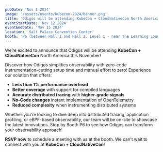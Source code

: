 ```yaml
---
pubDate: 'Nov 1 2024'
image: '/assets/events/kubecon-2024/banner.png'
title: 'Odigos will be attending KubeCon + CloudNativeCon North America this November!'
eventStartDate: 'Nov 12 2024'
eventEndDate: 'Nov 15 2024'
location: 'Salt Palace Convention Center'
booth: 'P6 (between Hall 1 and Hall 2, Level 1 - near the Learning Lounge and F&B & Seating)'
---
```


We’re excited to announce that Odigos will be attending **KubeCon + CloudNativeCon** North America this November!

Discover how Odigos simplifies observability with zero-code instrumentation-cutting setup time and manual effort to zero! Experience our solution that offers:

- **Less than 1% performance overhead**
- **Better coverage** with support for compiled languages
- **Accurate distributed tracing** with **higher-grade signals**
- **No-Code changes** instant implementation of OpenTelemetry
- **Reduced complexity** when instrumenting distributed systems

Whether you're looking to dive deep into distributed tracing, application profiling, or eBPF-based observability, our team will be on-site to showcase the latest innovations. Stop by Booth P6 to see how Odigos can transform your observability approach!

**RSVP now** to schedule a meeting with us at the booth. We can't wait to connect with you at **KubeCon + CloudNativeCon**!
